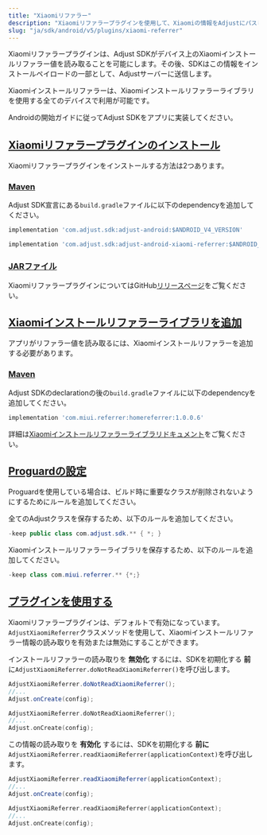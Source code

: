 ```yaml
---
title: "Xiaomiリファラー"
description: "Xiaomiリファラープラグインを使用して、Xiaomiの情報をAdjustにパスします。"
slug: "ja/sdk/android/v5/plugins/xiaomi-referrer"
---
```


Xiaomiリファラープラグインは、Adjust SDKがデバイス上のXiaomiインストールリファラー値を読み取ることを可能にします。その後、SDKはこの情報をインストールペイロードの一部として、Adjustサーバーに送信します。

Xiaomiインストールリファラーは、Xiaomiインストールリファラーライブラリを使用する全てのデバイスで利用が可能です。

Androidの開始ガイドに従ってAdjust SDKをアプリに実装してください。

## [Xiaomiリファラープラグインのインストール](install-the-xiaomi-referrer-plugin)

Xiaomiリファラープラグインをインストールする方法は2つあります。

### [Maven](maven)

Adjust SDK宣言にある`build.gradle`ファイルに以下のdependencyを追加してください。

<CodeBlock title="build.gradle">

```groovy
implementation 'com.adjust.sdk:adjust-android:$ANDROID_V4_VERSION'

implementation 'com.adjust.sdk:adjust-android-xiaomi-referrer:$ANDROID_V4_VERSION'

```

</CodeBlock>

### [JARファイル](jar-file)

XiaomiリファラープラグインについてはGitHub[リリースページ](https://github.com/adjust/android_sdk/releases)をご覧ください。

## [Xiaomiインストールリファラーライブラリを追加](add-the-xiaomi-install-referrer-library)

アプリがリファラー値を読み取るには、Xiaomiインストールリファラーを追加する必要があります。

### [Maven](maven-1)

Adjust SDKのdeclarationの後の`build.gradle`ファイルに以下のdependencyを追加してください。

<CodeBlock title="build.gradle">

```groovy
implementation 'com.miui.referrer:homereferrer:1.0.0.6'
```

</CodeBlock>

詳細は[Xiaomiインストールリファラーライブラリドキュメント](https://global.developer.mi.com/document?doc=service.getAppsReferral)をご覧ください。

## [Proguardの設定](proguard-settings)

Proguardを使用している場合は、ビルド時に重要なクラスが削除されないようにするためにルールを追加してください。

全てのAdjustクラスを保存するため、以下のルールを追加してください。

<CodeBlock title="Proguard.pro">

```java
-keep public class com.adjust.sdk.** { *; }
```

</CodeBlock>

Xiaomiインストールリファラーライブラリを保存するため、以下のルールを追加してください。

<CodeBlock title="Proguard.pro">

```java
-keep class com.miui.referrer.** {*;}
```

</CodeBlock>

## [プラグインを使用する](use-the-plugin)

Xiaomiリファラープラグインは、デフォルトで有効になっています。`AdjustXiaomiReferrer`クラスメソッドを使用して、Xiaomiインストールリファラー情報の読み取りを有効または無効にすることができます。

インストールリファラーの読み取りを **無効化** するには、SDKを初期化する **前** に`AdjustXiaomiReferrer.doNotReadXiaomiReferrer()`を呼び出します。

<Tabs>
<Tab title="Java" sync="java">

```java
AdjustXiaomiReferrer.doNotReadXiaomiReferrer();
//...
Adjust.onCreate(config);
```

</Tab>
<Tab title="Kotlin" sync="kotlin">

```kotlin
AdjustXiaomiReferrer.doNotReadXiaomiReferrer();
//...
Adjust.onCreate(config);
```

</Tab>
</Tabs>

この情報の読み取りを **有効化** するには、SDKを初期化する **前に** `AdjustXiaomiReferrer.readXiaomiReferrer(applicationContext)`を呼び出します。

<Tabs>
<Tab title="Java" sync="java">

```java
AdjustXiaomiReferrer.readXiaomiReferrer(applicationContext);
//...
Adjust.onCreate(config);
```

</Tab>
<Tab title="Kotlin" sync="kotlin">

```kotlin
AdjustXiaomiReferrer.readXiaomiReferrer(applicationContext);
//...
Adjust.onCreate(config);
```

</Tab>
</Tabs>
